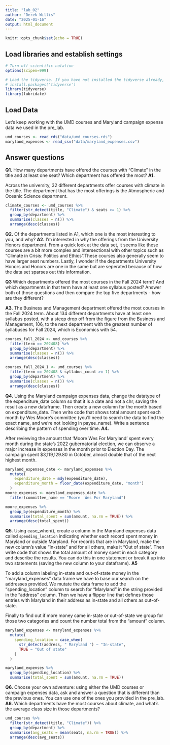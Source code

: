 ```yaml
---
title: "lab_02"
author: "Derek Willis"
date: "2025-01-16"
output: html_document
---
```


```r
knitr::opts_chunk$set(echo = TRUE)
```

## Load libraries and establish settings

```r
# Turn off scientific notation
options(scipen=999)

# Load the tidyverse. If you have not installed the tidyverse already, remove the # from the next line and run it first.  
# install.packages('tidyverse')
library(tidyverse)
library(lubridate)
```

## Load Data

Let's keep working with the UMD courses and Maryland campaign expense data we used in the pre_lab.

```r
umd_courses <- read_rds("data/umd_courses.rds")
maryland_expenses <- read_csv("data/maryland_expenses.csv")
```

## Answer questions

**Q1.** How many departments have offered the courses with "Climate" in the title and at least one seat? Which department has offered the most? **A1.**

Across the university, 32 different departments offer courses with climate in the title. The department that has the most offerings is the Atmospheric and Oceanic Science department.
```r
climate_courses <- umd_courses %>%
  filter(str_detect(title, "Climate") & seats >= 1) %>% 
  group_by(department) %>% 
  summarise(classes = n()) %>% 
  arrange(desc(classes))
```

**Q2.** Of the departments listed in A1, which one is the most interesting to you, and why? **A2.**
I'm interested in why the offerings from the University Honors department. From a quick look at the data set, it seems like these courses are a bit more complex and intersectional with other topics such as "Climate in Crisis: Politics and Ethics".These courses also generally seem to have larger seat numbers. Lastly, I wonder if the departments University Honors and Honors are one in the same but are seperated because of how the data set sparses out this information.   

**Q3** Which departments offered the most courses in the Fall 2024 term? And which departments in that term have at least one syllabus posted? Answer both of those questions and then compare the top five departments - how are they different?

**A3.**
The Business and Management department offered the most courses in the Fall 2024 term. About 134 different departments have at least one syllabus posted, with a steep drop off from the figure from the Business and Management, 106, to the next department with the greatest number of syllabuses for Fall 2024, which is Economics with 54. 

```r
courses_fall_2024 <- umd_courses %>%
  filter(term == 202408) %>% 
  group_by(department) %>% 
  summarise(classes = n()) %>% 
  arrange(desc(classes))

courses_fall_2024_1 <- umd_courses %>%
  filter(term == 202408 & syllabus_count >= 1) %>% 
  group_by(department) %>% 
  summarise(classes = n()) %>% 
  arrange(desc(classes))
```

**Q4.** Using the Maryland campaign expenses data, change the datatype of the expenditure_date column so that it is a date and not a chr, saving the result as a new dataframe. Then create a new column for the month based on expenditure_date. Then write code that shows total amount spent each month by Wes Moore's committee (you'll need to search the data to find the exact name, and we're not looking in payee_name). Write a sentence describing the pattern of spending over time. **A4.**

After reviewing the amount that 'Moore Wes For Maryland' spent every month during the state's 2022 gubernatorial election, we can observe a major increase in expenses in the month prior to Election Day. The campaign spent $3,119,129.80 in October, almost double that of the next highest month. 

```r
maryland_expenses_date <- maryland_expenses %>%
  mutate(
    expenditure_date = mdy(expenditure_date),
    expenditure_month = floor_date(expenditure_date, "month")
  )
moore_expenses <- maryland_expenses_date %>%
  filter(committee_name == "Moore  Wes For Maryland")

moore_expenses %>%
  group_by(expenditure_month) %>%
  summarise(total_spent = sum(amount, na.rm = TRUE)) %>%
  arrange(desc(total_spent))
```

**Q5.** Using case_when(), create a column in the Maryland expenses data called `spending_location` indicating whether each record spent money in Maryland or outside Maryland. For records that are in Maryland, make the new column's value "In-state" and for all others, make it "Out of state". Then write code that shows the total amount of money spent in each category and describe the results. You can do this in one statement or break it up into two statements (saving the new column to your dataframe). **A5**

To add a column labeling in-state and out-of-state money in the "maryland_expenses" data frame we have to base our search on the addresses provided. We mutate the data frame to add the "spending_location" column to search for "Maryland" in the string provided in the "address" column. Then we have a flipper line that defines those entries with Maryland in their address as in-state and all others as out-of-state. 

Finally to find out if more money came in-state or out-of-state we group for those two categories and count the number total from the "amount" column. 

```r
maryland_expenses <- maryland_expenses %>%
  mutate(
    spending_location = case_when(
      str_detect(address, " Maryland ") ~ "In-state",
      TRUE ~ "Out of state"
    )
  )

maryland_expenses %>%
  group_by(spending_location) %>%
  summarise(total_spent = sum(amount, na.rm = TRUE))
```

**Q6.** Choose your own adventure: using either the UMD courses or campaign expenses data, ask and answer a question that is different than the previous ones. You can use one of the ones you provided in the pre_lab. **A6.**
Which departments have the most courses about climate, and what's the average class size in those departments?
```r
umd_courses %>%
  filter(str_detect(title, "Climate")) %>%
  group_by(department) %>%
  summarise(avg_seats = mean(seats, na.rm = TRUE)) %>%
  arrange(desc(avg_seats))
```
